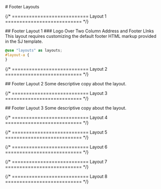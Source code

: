 
<main className="page-main">

<div className="page-title">
# Footer Layouts
</div>

{/* =========================== Layout 1 =========================== */}

<div className="intro-wrap">
## Footer Layout 1
### Logo Over Two Column Address and Footer LInks
This layout requires customizing the default footer HTML markup provided in the SJ template.
</div>

<FooterOne />

```scss
@use "layouts" as layouts;
#layout-a {
}
```


{/* =========================== Layout 2 =========================== */}

<div className="intro-wrap">
## Footer Layout 2
Some descriptive copy about the layout.
</div>

<FooterTwo />

{/* =========================== Layout 3 =========================== */}

<div className="intro-wrap">
## Footer Layout 3
Some descriptive copy about the layout.
</div>

<FooterThree />

{/* =========================== Layout 4 =========================== */}

{/* =========================== Layout 5 =========================== */}

{/* =========================== Layout 6 =========================== */}

{/* =========================== Layout 7 =========================== */}

{/* =========================== Layout 8 =========================== */}

</main>